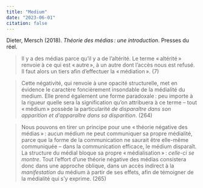 ```yaml
---
title: "Medium"
date: "2023-06-01"
citation: false
---
```


Dieter, Mersch (2018). *Théorie des médias : une introduction*. Presses du réel.


> Il y a des médias parce qu'il y a de l'altérité. Le terme « altérité » renvoie à ce qui est « autre », à un autre dont l'accès nous est refusé. Il faut alors un tiers afin d'effectuer la « médiation ». (7)

> Cette négativité, qui renvoie à une opacité structurelle, met en évidence le caractère foncièrement insondable de la médialité du medium. Elle prend également une forme paradoxale : peu importe à la rigueur quelle sera la signification qu'on attribuera à ce terme -- tout « médium » possède la particularité *de disparaître dans son apparition et d'apparaître dans sa disparition*. (264)

> Nous pouvons en tirer un principe pour une « théorie négative des médias » : aucun médium ne peut communiquer sa propre médialité, parce que la forme de la communication ne saurait être elle-même communiquée -- dans la communication efficace, le médium disparaît. La structure du médial bloque sa propre « médialisation » : *celle-ci se montre*. Tout l'effort d'une théorie négative des médias consistera donc dans une approche oblique, dans un accès indirect à la *manifestation* du médium à partir de ses effets, afin de témoigner de la médialité qui s'y exprime. (265)

